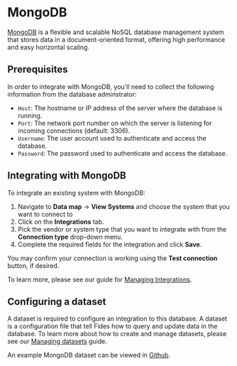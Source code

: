 
# MongoDB
[MongoDB](https://www.mongodb.com/) is a flexible and scalable NoSQL database management system that stores data in a document-oriented format, offering high performance and easy horizontal scaling.


## Prerequisites
In order to integrate with MongoDB, you'll need to collect the following information from the database adminstrator:

- `Host`: The hostname or IP address of the server where the database is running.
- `Port`: The network port number on which the server is listening for incoming connections (default: 3306).
- `Username`: The user account used to authenticate and access the database.
- `Password`: The password used to authenticate and access the database.


## Integrating with MongoDB
To integrate an existing system with MongoDB: 

1. Navigate to **Data map** → **View Systems** and choose the system that you want to connect to
2. Click on the **Integrations** tab.
3. Pick the vendor or system type that you want to integrate with from the **Connection type** drop-down menu.
4. Complete the required fields for the integration and click **Save**. 

You may confirm your connection is working using the **Test connection** button, if desired.

To learn more, please see our guide for [Managing Integrations](/user-guides/integrations/manage-integrations).

## Configuring a dataset
A dataset is required to configure an integration to this database. A dataset is a configuration file that tell Fides how to query and update data in the database. To learn more about how to create and manage datasets, please see our [Managing datasets](/user-guides/integrations/manage-datasets) guide.

An example MongoDB dataset can be viewed in [Github](https://github.com/ethyca/fides/blob/main/data/dataset/mongo_example_test_dataset.yml).




